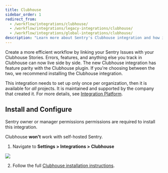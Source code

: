 ```yaml
---
title: Clubhouse
sidebar_order: 1
redirect_from:
  - /workflow/integrations/clubhouse/
  - /workflow/integrations/legacy-integrations/clubhouse/
  - /workflow/integrations/global-integrations/clubhouse/
description: "Learn more about Sentry's Clubhouse integration and how it can create a more efficient workflow by linking your Sentry Issues with your Clubhouse Stories."
---
```


Create a more efficient workflow by linking your Sentry Issues with your Clubhouse Stories. Errors, features, and anything else you track in Clubhouse can now live side by side. The new Clubhouse integration has feature parity with the Clubhouse plugin. If you're choosing between the two, we recommend installing the Clubhouse integration.

This integration needs to set up only once per organization, then it is available for _all_ projects. It is maintained and supported by the company that created it. For more details, see [Integration Platform](/product/integrations/integration-platform/).

## Install and Configure

<Note><markdown>

Sentry owner or manager permissions permissions are required to install this integration.

Clubhouse **won't** work with self-hosted Sentry.

</markdown></Note>

1. Navigate to **Settings > Integrations > Clubhouse**

![](clubhouse.png)

2. Follow the full [Clubhouse installation instructions](https://help.clubhouse.io/hc/en-us/articles/360026979272-Setting-up-the-Sentry-Integration).
